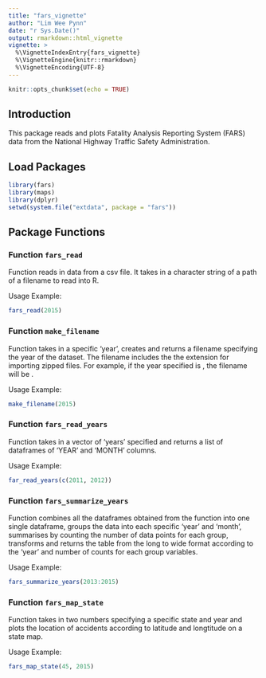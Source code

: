 ```yaml
---
title: "fars_vignette"
author: "Lim Wee Pynn"
date: "r Sys.Date()"
output: rmarkdown::html_vignette
vignette: >
  %\VignetteIndexEntry{fars_vignette}
  %\VignetteEngine{knitr::rmarkdown}
  %\VignetteEncoding{UTF-8}
---
```


```r
knitr::opts_chunk$set(echo = TRUE)
```

## Introduction

This package reads and plots Fatality Analysis Reporting System (FARS) data from the National Highway Traffic Safety Administration.

## Load Packages

```r
library(fars)
library(maps)
library(dplyr)
setwd(system.file("extdata", package = "fars"))
```

## Package Functions

### Function ```fars_read```

Function reads in data from a csv file. It takes in a character string of a path of a filename to read into R.

Usage Example:
```r
fars_read(2015) 
```

### Function ```make_filename```

Function takes in a specific 'year', creates and returns a filename specifying the year of the dataset. The filename includes the 
the \code{bz2} extension for importing zipped files. For example, if the year specified is \code{2011}, the filename will be \code{accident_2011.csv.bz2}. 

Usage Example:
```r
make_filename(2015)
```


### Function ```fars_read_years```

Function takes in a vector of 'years' specified and returns a list of dataframes of 'YEAR' and 'MONTH' columns. 

Usage Example:
```r
far_read_years(c(2011, 2012))
```

### Function ```fars_summarize_years```

Function combines all the dataframes obtained from the \code{fars_read_years} function into one single dataframe, groups the data into each specific 'year' and 'month', summarises by counting the number of data points for each group, transforms and returns the table from the long to wide format according to the 'year' and number of counts for each group variables.

Usage Example:
```r
fars_summarize_years(2013:2015)
```


### Function ```fars_map_state```

Function takes in two numbers specifying a specific state and year and plots the location of accidents according to latitude and longtitude on a state map.

Usage Example:
```r
fars_map_state(45, 2015)
```

